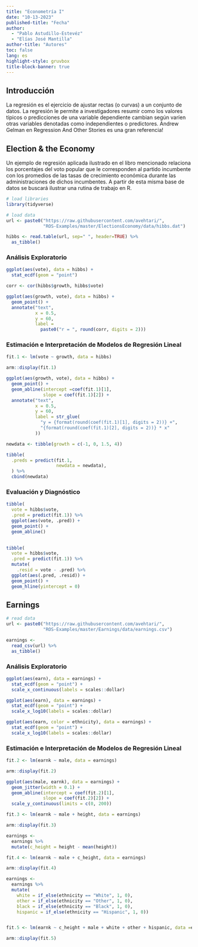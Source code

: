 ```yaml
---
title: "Econometría I"
date: "10-13-2023"
published-title: "Fecha"
author:
  - "Pablo Astudillo-Estevéz"
  - "Elías José Mantilla"
author-title: "Autores"
toc: false
lang: es
highlight-style: gruvbox
title-block-banner: true
---
```


## Introducción

La regresión es el ejercicio de ajustar rectas (o curvas) a un conjunto de datos. La regresión le permite a investigadores resumir como los valores típicos o predicciones de una variable dependiente cambian según varíen otras variables denotadas como independientes o predictores. Andrew Gelman en Regression And Other Stories es una gran referencia!

## Election & the Economy

Un ejemplo de regresión aplicada ilustrado en el libro mencionado relaciona los porcentajes del voto popular que le corresponden al partido incumbente con los promedios de las tasas de crecimiento económica durante las administraciones de dichos incumbentes. A partir de esta misma base de datos se buscará ilustrar una rutina de trabajo en R.

```r
# load libraries
library(tidyverse)

# load data
url <- paste0("https://raw.githubusercontent.com/avehtari/",
              "ROS-Examples/master/ElectionsEconomy/data/hibbs.dat")

hibbs <- read.table(url, sep=" ", header=TRUE) %>% 
  as_tibble()
```


### Análisis Exploratorio

```r
ggplot(aes(vote), data = hibbs) +
  stat_ecdf(geom = "point")
```

```r
corr <- cor(hibbs$growth, hibbs$vote)

ggplot(aes(growth, vote), data = hibbs) +
  geom_point() +
  annotate("text", 
           x = 0.5, 
           y = 60, 
           label = 
             paste0("r = ", round(corr, digits = 2)))
```

### Estimación e Interpretación de Modelos de Regresión Lineal


```r
fit.1 <- lm(vote ~ growth, data = hibbs)

arm::display(fit.1)
```

```r
ggplot(aes(growth, vote), data = hibbs) +
  geom_point() +
  geom_abline(intercept =coef(fit.1)[1], 
              slope = coef(fit.1)[2]) +
  annotate("text",
           x = 0.5,
           y = 60,
           label = str_glue(
             "y = {format(round(coef(fit.1)[1], digits = 2))} +",
             "{format(round(coef(fit.1)[2], digits = 2))} * x"
           ))
```

```r
newdata <- tibble(growth = c(-1, 0, 1.5, 4))

tibble(
  .preds = predict(fit.1, 
                   newdata = newdata),
  ) %>% 
  cbind(newdata)
```


### Evaluación y Diagnóstico

```r
tibble(
  vote = hibbs$vote,
  .pred = predict(fit.1)) %>%
  ggplot(aes(vote, .pred)) +
  geom_point() +
  geom_abline()
  
```


```r
tibble(
  vote = hibbs$vote,
  .pred = predict(fit.1)) %>% 
  mutate(
    .resid = vote - .pred) %>% 
  ggplot(aes(.pred, .resid)) +
  geom_point() +
  geom_hline(yintercept = 0)
```

## Earnings

```r
# read data
url <- paste0("https://raw.githubusercontent.com/avehtari/",
              "ROS-Examples/master/Earnings/data/earnings.csv")

earnings <- 
  read_csv(url) %>% 
  as_tibble()

```


### Análisis Exploratorio

```r
ggplot(aes(earn), data = earnings) +
  stat_ecdf(geom = "point") +
  scale_x_continuous(labels = scales::dollar)
```

```r
ggplot(aes(earn), data = earnings) +
  stat_ecdf(geom = "point") +
  scale_x_log10(labels = scales::dollar)

```

```r
ggplot(aes(earn, color = ethnicity), data = earnings) +
  stat_ecdf(geom = "point") +
  scale_x_log10(labels = scales::dollar)

```

### Estimación e Interpretación de Modelos de Regresión Lineal

```r
fit.2 <- lm(earnk ~ male, data = earnings)

arm::display(fit.2)
```

```r
ggplot(aes(male, earnk), data = earnings) +
  geom_jitter(width = 0.1) +
  geom_abline(intercept = coef(fit.2)[1], 
              slope = coef(fit.2)[2]) +
  scale_y_continuous(limits = c(0, 200)) 
```



```r
fit.3 <- lm(earnk ~ male + height, data = earnings)

arm::display(fit.3)
```

```r
earnings <- 
  earnings %>% 
  mutate(c_height = height - mean(height))

fit.4 <- lm(earnk ~ male + c_height, data = earnings)

arm::display(fit.4)
```

```r
earnings <- 
  earnings %>% 
  mutate(
    white = if_else(ethnicity == "White", 1, 0),
    other = if_else(ethnicity == "Other", 1, 0),
    black = if_else(ethnicity == "Black", 1, 0),
    hispanic = if_else(ethnicity == "Hispanic", 1, 0))


fit.5 <- lm(earnk ~ c_height + male + white + other + hispanic, data =earnings)

arm::display(fit.5)
```


